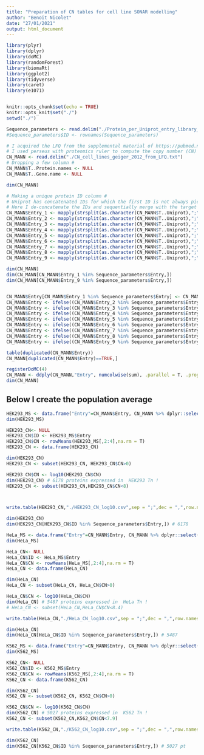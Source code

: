 ```yaml
---
title: "Preparation of CN tables for cell line SONAR modelling"
author: "Benoit Nicolet"
date: "27/01/2021"
output: html_document
---
```


```r

library(plyr)
library(dplyr)
library(doMC)
library(randomForest)
library(biomaRt)
library(ggplot2)
library(tidyverse)
library(caret)
library(e1071)


knitr::opts_chunk$set(echo = TRUE)
knitr::opts_knit$set("./")
setwd("./")


```


```r

Sequence_parameters <- read.delim("./Protein_per_Uniprot_entry_library_v2_RBP_GC_length_codon_AA_m6A_m5C_AtoI_m1A_m7G_CD8miRDB_PTM.csv", sep="\t", dec=".")
#Sequence_parameters$ID <- rownames(Sequence_parameters)

# I acquired the LFQ from the supplemental material of https://pubmed.ncbi.nlm.nih.gov/22278370/ # 
# I used perseus with proteomics ruler to compute the copy number (CN) which I input below #
CN_MANN <- read.delim("./CN_cell_lines_geiger_2012_from_LFQ.txt")
# Dropping a few column #
CN_MANN$T..Protein.names <- NULL
CN_MANN$T..Gene.name <- NULL

dim(CN_MANN)

# Making a unique protein ID column # 
# Uniprot has concatenated IDs for which the first ID is not always picked up in another dataset# 
# Here I de-concatenate the IDs and sequentially merge with the target dataset #
CN_MANN$Entry_1 <- mapply(strsplit(as.character(CN_MANN$T..Uniprot),";"),FUN=function(x){(as.character(x)[1])})
CN_MANN$Entry_2 <- mapply(strsplit(as.character(CN_MANN$T..Uniprot),";"),FUN=function(x){(as.character(x)[2])})
CN_MANN$Entry_3 <- mapply(strsplit(as.character(CN_MANN$T..Uniprot),";"),FUN=function(x){(as.character(x)[3])})
CN_MANN$Entry_4 <- mapply(strsplit(as.character(CN_MANN$T..Uniprot),";"),FUN=function(x){(as.character(x)[4])})
CN_MANN$Entry_5 <- mapply(strsplit(as.character(CN_MANN$T..Uniprot),";"),FUN=function(x){(as.character(x)[5])})
CN_MANN$Entry_6 <- mapply(strsplit(as.character(CN_MANN$T..Uniprot),";"),FUN=function(x){(as.character(x)[6])})
CN_MANN$Entry_7 <- mapply(strsplit(as.character(CN_MANN$T..Uniprot),";"),FUN=function(x){(as.character(x)[7])})
CN_MANN$Entry_8 <- mapply(strsplit(as.character(CN_MANN$T..Uniprot),";"),FUN=function(x){(as.character(x)[8])})
CN_MANN$Entry_9 <- mapply(strsplit(as.character(CN_MANN$T..Uniprot),";"),FUN=function(x){(as.character(x)[9])})

dim(CN_MANN)
dim(CN_MANN[CN_MANN$Entry_1 %in% Sequence_parameters$Entry,])
dim(CN_MANN[CN_MANN$Entry_9 %in% Sequence_parameters$Entry,])


CN_MANN$Entry[CN_MANN$Entry_1 %in% Sequence_parameters$Entry] <- CN_MANN$Entry_1[CN_MANN$Entry_1 %in% Sequence_parameters$Entry]
CN_MANN$Entry <- ifelse((CN_MANN$Entry_2 %in% Sequence_parameters$Entry)==TRUE & is.na(CN_MANN$Entry)==TRUE, CN_MANN$Entry_2,CN_MANN$Entry)
CN_MANN$Entry <- ifelse((CN_MANN$Entry_3 %in% Sequence_parameters$Entry)==TRUE & is.na(CN_MANN$Entry)==TRUE, CN_MANN$Entry_3,CN_MANN$Entry)
CN_MANN$Entry <- ifelse((CN_MANN$Entry_4 %in% Sequence_parameters$Entry)==TRUE & is.na(CN_MANN$Entry)==TRUE, CN_MANN$Entry_4,CN_MANN$Entry)
CN_MANN$Entry <- ifelse((CN_MANN$Entry_5 %in% Sequence_parameters$Entry)==TRUE & is.na(CN_MANN$Entry)==TRUE, CN_MANN$Entry_5,CN_MANN$Entry)
CN_MANN$Entry <- ifelse((CN_MANN$Entry_6 %in% Sequence_parameters$Entry)==TRUE & is.na(CN_MANN$Entry)==TRUE, CN_MANN$Entry_6,CN_MANN$Entry)
CN_MANN$Entry <- ifelse((CN_MANN$Entry_7 %in% Sequence_parameters$Entry)==TRUE & is.na(CN_MANN$Entry)==TRUE, CN_MANN$Entry_7,CN_MANN$Entry)
CN_MANN$Entry <- ifelse((CN_MANN$Entry_8 %in% Sequence_parameters$Entry)==TRUE & is.na(CN_MANN$Entry)==TRUE, CN_MANN$Entry_8,CN_MANN$Entry)
CN_MANN$Entry <- ifelse((CN_MANN$Entry_9 %in% Sequence_parameters$Entry)==TRUE & is.na(CN_MANN$Entry)==TRUE, CN_MANN$Entry_9,CN_MANN$Entry)

table(duplicated(CN_MANN$Entry))
CN_MANN[duplicated(CN_MANN$Entry)==TRUE,]

registerDoMC(4)
CN_MANN <- ddply(CN_MANN,"Entry", numcolwise(sum), .parallel = T, .progress = T) # the duplicated Uniprot IDs are summed up (CN)
dim(CN_MANN)


```


## Below I create the population average ## 

```r

HEK293_MS <- data.frame("Entry"=CN_MANN$Entry, CN_MANN %>% dplyr::select(contains("HEK")) %>% dplyr::select(contains("copy")) )
dim(HEK293_MS)

HEK293_CN<- NULL
HEK293_CN$ID <- HEK293_MS$Entry
HEK293_CN$CN <- rowMeans(HEK293_MS[,2:4],na.rm = T)
HEK293_CN <- data.frame(HEK293_CN)

dim(HEK293_CN)
HEK293_CN <- subset(HEK293_CN, HEK293_CN$CN>0)

HEK293_CN$CN <- log10(HEK293_CN$CN)
dim(HEK293_CN) # 6178 proteins expressed in  HEK293 Tn !
HEK293_CN <- subset(HEK293_CN,HEK293_CN$CN<8)



write.table(HEK293_CN,"./HEK293_CN_log10.csv",sep = ";",dec = ",",row.names = F,quote = F)

dim(HEK293_CN)
dim(HEK293_CN[HEK293_CN$ID %in% Sequence_parameters$Entry,]) # 6178
```





```r

HeLa_MS <- data.frame("Entry"=CN_MANN$Entry, CN_MANN %>% dplyr::select(contains("Hela")) %>% dplyr::select(contains("copy")) )
dim(HeLa_MS)

HeLa_CN<- NULL
HeLa_CN$ID <- HeLa_MS$Entry
HeLa_CN$CN <- rowMeans(HeLa_MS[,2:4],na.rm = T)
HeLa_CN <- data.frame(HeLa_CN)

dim(HeLa_CN)
HeLa_CN <- subset(HeLa_CN, HeLa_CN$CN>0)

HeLa_CN$CN <- log10(HeLa_CN$CN)
dim(HeLa_CN) # 5487 proteins expressed in  HeLa Tn !
# HeLa_CN <- subset(HeLa_CN,HeLa_CN$CN<8.4)

write.table(HeLa_CN,"./HeLa_CN_log10.csv",sep = ";",dec = ",",row.names = F,quote = F)

dim(HeLa_CN)
dim(HeLa_CN[HeLa_CN$ID %in% Sequence_parameters$Entry,]) # 5487
```





```r

K562_MS <- data.frame("Entry"=CN_MANN$Entry, CN_MANN %>% dplyr::select(contains("K562")) %>% dplyr::select(contains("copy")) )
dim(K562_MS)

K562_CN<- NULL
K562_CN$ID <- K562_MS$Entry
K562_CN$CN <- rowMeans(K562_MS[,2:4],na.rm = T)
K562_CN <- data.frame(K562_CN)

dim(K562_CN)
K562_CN <- subset(K562_CN, K562_CN$CN>0)

K562_CN$CN <- log10(K562_CN$CN)
dim(K562_CN) # 5027 proteins expressed in  K562 Tn !
K562_CN <- subset(K562_CN,K562_CN$CN<7.9)

write.table(K562_CN,"./K562_CN_log10.csv",sep = ";",dec = ",",row.names = F,quote = F)

dim(K562_CN)
dim(K562_CN[K562_CN$ID %in% Sequence_parameters$Entry,]) # 5027 pt
```
